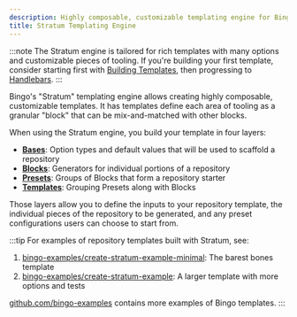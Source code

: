 ```yaml
---
description: Highly composable, customizable templating engine for Bingo.
title: Stratum Templating Engine
---
```


:::note
The Stratum engine is tailored for rich templates with many options and customizable pieces of tooling.
If you're building your first template, consider starting first with [Building Templates](/build/about), then progressing to [Handlebars](/engines/handlebars/about).
:::

Bingo's "Stratum" templating engine allows creating highly composable, customizable templates.
It has templates define each area of tooling as a granular "block" that can be mix-and-matched with other blocks.

When using the Stratum engine, you build your template in four layers:

- **[Bases](/engines/stratum/concepts/bases)**: Option types and default values that will be used to scaffold a repository
- **[Blocks](/engines/stratum/concepts/blocks)**: Generators for individual portions of a repository
- **[Presets](/engines/stratum/concepts/presets)**: Groups of Blocks that form a repository starter
- **[Templates](/engines/stratum/concepts/templates)**: Grouping Presets along with Blocks

Those layers allow you to define the inputs to your repository template, the individual pieces of the repository to be generated, and any preset configurations users can choose to start from.

:::tip
For examples of repository templates built with Stratum, see:

1. [bingo-examples/create-stratum-example-minimal](https://github.com/bingo-examples/create-stratum-example-minimal): The barest bones template
2. [bingo-examples/create-stratum-example](https://github.com/bingo-examples/create-stratum-example): A larger template with more options and tests

[github.com/bingo-examples](https://github.com/bingo-examples) contains more examples of Bingo templates.
:::
